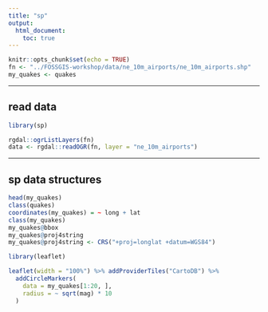 ```yaml
---
title: "sp"
output:
  html_document:
    toc: true
---
```


```r
knitr::opts_chunk$set(echo = TRUE)
fn <- "../FOSSGIS-workshop/data/ne_10m_airports/ne_10m_airports.shp"
my_quakes <- quakes
```

-----

## read data

```r
library(sp)

rgdal::ogrListLayers(fn)
data <- rgdal::readOGR(fn, layer = "ne_10m_airports")
```

-----

## sp data structures

```r
head(my_quakes)
class(quakes)
coordinates(my_quakes) = ~ long + lat
class(my_quakes)
my_quakes@bbox
my_quakes@proj4string
my_quakes@proj4string <- CRS("+proj=longlat +datum=WGS84")

library(leaflet)

leaflet(width = "100%") %>% addProviderTiles("CartoDB") %>%
  addCircleMarkers(
    data = my_quakes[1:20, ],
    radius = ~ sqrt(mag) * 10
  )
```